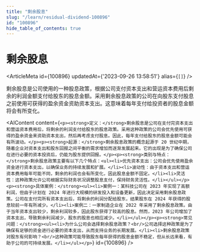 ```yaml
---
title: "剩余股息"
slug: "/learn/residual-dividend-100896"
id: "100896"
hide_table_of_contents: true
---
```



# 剩余股息

<ArticleMeta id={100896} updatedAt={'2023-09-26 13:58:51'} alias={`[]`} />
<div className='border-solid border-b border-t-0 my-4 border-[var(--ifm-color-gray-300)]' />

剩余股息是公司使用的一种股息政策，根据公司支付资本支出和营运资本费用后剩余的利润金额支付给股东的股息金额。采用剩余股息政策的公司在向股东支付股息之前使用可获得的盈余资金资助资本支出。这意味着每年支付给投资者的股息金额将会有所变化。

<AIContent content={`<p><strong>定义：</strong>剩余股息是公司在支付完资本支出和营运资本费用后，将剩余的利润支付给股东的股息政策。采用这种政策的公司会优先使用可获得的盈余资金来资助资本支出，然后再考虑支付股息。因此，每年支付给股东的股息金额可能会有所波动。</p><p><strong>起源：</strong>剩余股息政策的概念起源于 20 世纪中期，随着企业对资本支出和股东回报之间平衡的需求增加而逐渐发展起来。它的出现是为了确保公司在进行必要的资本投资后，仍能为股东提供回报。</p><p><strong>类别与特点：</strong>剩余股息政策主要有以下几个特点：<ul><li>优先资本支出：公司会优先使用盈余资金进行资本支出，以确保业务的持续发展和扩展。</li><li>波动性：由于资本支出和营运资本费用每年可能不同，剩余的利润也会有所变化，因此股息金额不固定。</li><li>灵活性：这种政策允许公司根据实际财务状况调整股息支付，保持财务灵活性。</li></ul></p><p><strong>具体案例：</strong><ul><li>案例一：某科技公司在 2023 年实现了高额利润，但由于计划在 2024 年进行大规模的研发投入和设备更新，因此决定采用剩余股息政策。公司在支付完所有资本支出后，将剩余的利润分配给股东，结果股东在 2024 年获得的股息较前一年有所减少。</li><li>案例二：一家制造企业在 2022 年采用了剩余股息政策。由于当年资本支出较少，剩余利润较多，因此股东获得了较高的股息。然而，2023 年公司增加了资本支出，导致剩余利润减少，股东的股息也相应减少。</li></ul></p><p><strong>常见问题：</strong><ul><li>为什么公司会选择剩余股息政策？<br/>公司选择这种政策是为了确保有足够的资金进行必要的资本支出，从而支持业务的长期发展。</li><li>剩余股息政策对股东有何影响？<br/>这种政策可能导致股东每年获得的股息金额不稳定，但从长远来看，有助于公司的可持续发展。</li></ul></p>`} id={100896} />
